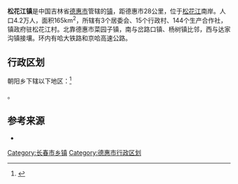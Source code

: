 {{中国乡级行政区|22/01/83/102/000}}

'''松花江镇'''是中国吉林省[[德惠市|德惠市]]管辖的[[镇|镇]]，距德惠市28公里，位于[[松花江|松花江]]南岸。人口4.2万人，面积165km<sup>2</sup>，所辖有3个居委会、15个行政村、144个生产合作社，镇政府驻松花江村。北靠德惠市菜园子镇，南与岔路口镇、杨树镇比邻，西与达家沟镇接壤。环内有哈大铁路和京哈高速公路。

== 行政区划 ==

朝阳乡下辖以下地区：<ref>{{PRC admin/ref sgc|22/01/83/102/000}}</ref>

{{PRC admin/children|22/01/83/102/000}}。

==参考来源==
*{{cite web | title = 松花江镇 | url = http://www.xzqh.org/html/2011/0216/23216.html | publisher = 行政区划网 | date = 2011-02-16 | accessdate = 2011-04-09 | deadurl = yes | archiveurl = https://web.archive.org/web/20120310143808/http://www.xzqh.org/html/2011/0216/23216.html | archivedate = 2012-03-10 }}
{{reflist}}

<!-- 
==外部链接==
-->

<!-- 
{{吉林省长春市德惠市行政区划}} 
{{吉林行政区划小作品}}
{{行政区划小作品}}
-->
{{PRC admin/navcat|22/01/83/102/000}}[[Category:长春市乡镇|Category:长春市乡镇]]
[[Category:德惠市行政区划|Category:德惠市行政区划]]